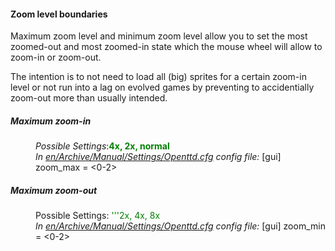 ====Zoom level boundaries====
{{en/Feature|1.2|float=right|text=(since 1.2.0)}}
<!-- todo: check actual availability -->
Maximum zoom level and minimum zoom level allow you to set the most zoomed-out and most zoomed-in state which the mouse wheel will allow to zoom-in or zoom-out.

The intention is to not need to load all (big) sprites for a certain zoom-in level or not run into a lag on evolved games by preventing to accidentially zoom-out more than usually intended.


=====Maximum zoom-in=====
:''Possible Settings'':<span style="color:green">'''4x, 2x, normal'''</span>
:''In [[en/Archive/Manual/Settings/Openttd.cfg]] config file:'' [gui] zoom_max = <0-2>

=====Maximum zoom-out=====
:Possible Settings: <span style="color:green">'''2x, 4x, 8x</span>
:''In [[en/Archive/Manual/Settings/Openttd.cfg]] config file:'' [gui] zoom_min = <0-2>
{{en/-}}